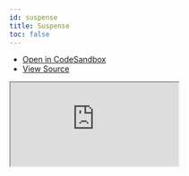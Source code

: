 ```yaml
---
id: suspense
title: Suspense
toc: false
---
```


- [Open in CodeSandbox](https://codesandbox.io/s/github/tannerlinsley/react-query/tree/main/examples/suspense)
- [View Source](https://github.com/tannerlinsley/react-query/tree/main/examples/suspense)

<iframe
  src="https://codesandbox.io/embed/github/tannerlinsley/react-query/tree/main/examples/suspense?autoresize=1&fontsize=14&theme=dark"
  title="tannerlinsley/react-query: suspense"
  sandbox="allow-forms allow-modals allow-popups allow-presentation allow-same-origin allow-scripts"
  style={{
    width: '100%',
    height: '80vh',
    border: '0',
    borderRadius: 8,
    overflow: 'hidden',
    position: 'static',
    zIndex: 0,
  }}
></iframe>
